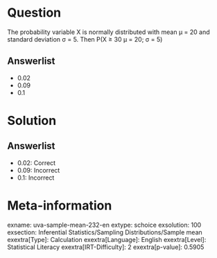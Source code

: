 Question
========

The probability variable X is normally distributed with mean μ = 20 and standard deviation σ = 5. Then P(X ≥ 30 μ = 20; σ = 5)

Answerlist
----------

* 0.02
* 0.09
* 0.1

Solution
========

Answerlist
----------

* 0.02: Correct
* 0.09: Incorrect
* 0.1: Incorrect

Meta-information
================
exname: uva-sample-mean-232-en
extype: schoice
exsolution: 100
exsection: Inferential Statistics/Sampling Distributions/Sample mean
exextra[Type]: Calculation
exextra[Language]: English
exextra[Level]: Statistical Literacy
exextra[IRT-Difficulty]: 2
exextra[p-value]: 0.5905
